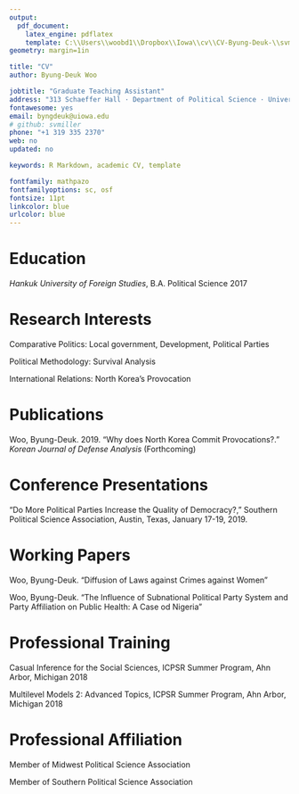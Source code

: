 ```yaml
---
output: 
  pdf_document:
    latex_engine: pdflatex
    template: C:\\Users\\woobd1\\Dropbox\\Iowa\\cv\\CV-Byung-Deuk-\\svm-latex-cv.tex
geometry: margin=1in

title: "CV"
author: Byung-Deuk Woo

jobtitle: "Graduate Teaching Assistant"
address: "313 Schaeffer Hall · Department of Political Science · Univeristy of Iowa · Iowa City · Iowa · USA "
fontawesome: yes
email: byngdeuk@uiowa.edu
# github: svmiller
phone: "+1 319 335 2370"
web: no
updated: no

keywords: R Markdown, academic CV, template

fontfamily: mathpazo
fontfamilyoptions: sc, osf
fontsize: 11pt
linkcolor: blue
urlcolor: blue
---
```

# Education

  *Hankuk University of Foreign Studies*, B.A. Political Science \hfill 2017

# Research Interests

  Comparative Politics: Local government, Development, Political Parties

  Political Methodology: Survival Analysis

  International Relations: North Korea's Provocation

# Publications

  Woo, Byung-Deuk. 2019. "Why does North Korea Commit Provocations?." *Korean Journal of Defense Analysis*  (Forthcoming)  

# Conference Presentations

  "Do More Political Parties Increase the Quality of Democracy?," Southern Political Science Association, Austin, Texas, January 17-19, 2019.

# Working Papers

  Woo, Byung-Deuk. "Diffusion of Laws against Crimes against Women"

  Woo, Byung-Deuk. "The Influence of Subnational Political Party System and Party Affiliation on Public Health: A Case od Nigeria"

# Professional Training

  Casual Inference for the Social Sciences, ICPSR Summer Program, Ahn Arbor, Michigan \hfill 2018

  Multilevel Models 2: Advanced Topics, ICPSR Summer Program, Ahn Arbor, Michigan \hfill 2018

# Professional Affiliation

  Member of Midwest Political Science Association

  Member of Southern Political Science Association
